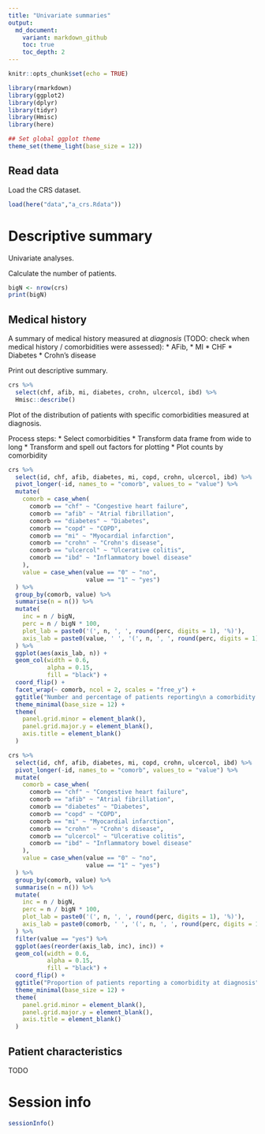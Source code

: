 ```yaml
---
title: "Univariate summaries"
output:
  md_document:
    variant: markdown_github
    toc: true
    toc_depth: 2
---
```


```r
knitr::opts_chunk$set(echo = TRUE)
```

```r
library(rmarkdown)
library(ggplot2)
library(dplyr)
library(tidyr)
library(Hmisc)
library(here)

## Set global ggplot theme
theme_set(theme_light(base_size = 12))
```

## Read data

Load the CRS dataset.

```r
load(here("data","a_crs.Rdata"))
```


# Descriptive summary

Univariate analyses. 

Calculate the number of patients.

```r
bigN <- nrow(crs)
print(bigN)
```

## Medical history

A summary of medical history measured at *diagnosis* (TODO: check when medical history / comorbidities were assessed):
* AFib, 
* MI
* CHF
* Diabetes 
* Crohn's disease	

Print out descriptive summary. 

```r
crs %>% 
  select(chf, afib, mi, diabetes, crohn, ulcercol, ibd) %>%
  Hmisc::describe()
```

Plot of the distribution of patients with specific comorbidities measured at diagnosis. 

Process steps:
* Select comorbidities
* Transform data frame from wide to long
* Transform and spell out factors for plotting
* Plot counts by comorbidity 

```r
crs %>%
  select(id, chf, afib, diabetes, mi, copd, crohn, ulcercol, ibd) %>%
  pivot_longer(-id, names_to = "comorb", values_to = "value") %>%
  mutate(
    comorb = case_when(
      comorb == "chf" ~ "Congestive heart failure",
      comorb == "afib" ~ "Atrial fibrillation",
      comorb == "diabetes" ~ "Diabetes",
      comorb == "copd" ~ "COPD",
      comorb == "mi" ~ "Myocardial infarction",
      comorb == "crohn" ~ "Crohn's disease",
      comorb == "ulcercol" ~ "Ulcerative colitis",
      comorb == "ibd" ~ "Inflammatory bowel disease"
    ),
    value = case_when(value == "0" ~ "no",
                      value == "1" ~ "yes")
  ) %>%
  group_by(comorb, value) %>%
  summarise(n = n()) %>%
  mutate(
    inc = n / bigN,
    perc = n / bigN * 100,
    plot_lab = paste0('(', n, ', ', round(perc, digits = 1), '%)'),
    axis_lab = paste0(value, ' ', '(', n, ', ', round(perc, digits = 1), '%)')
  ) %>%
  ggplot(aes(axis_lab, n)) +
  geom_col(width = 0.6,
           alpha = 0.15,
           fill = "black") +
  coord_flip() +
  facet_wrap(~ comorb, ncol = 2, scales = "free_y") +
  ggtitle("Number and percentage of patients reporting\n a comorbidity at diagnosis") +
  theme_minimal(base_size = 12) +
  theme(
    panel.grid.minor = element_blank(),
    panel.grid.major.y = element_blank(),
    axis.title = element_blank()
  )
```


```r
crs %>%
  select(id, chf, afib, diabetes, mi, copd, crohn, ulcercol, ibd) %>%
  pivot_longer(-id, names_to = "comorb", values_to = "value") %>%
  mutate(
    comorb = case_when(
      comorb == "chf" ~ "Congestive heart failure",
      comorb == "afib" ~ "Atrial fibrillation",
      comorb == "diabetes" ~ "Diabetes",
      comorb == "copd" ~ "COPD",
      comorb == "mi" ~ "Myocardial infarction",
      comorb == "crohn" ~ "Crohn's disease",
      comorb == "ulcercol" ~ "Ulcerative colitis",
      comorb == "ibd" ~ "Inflammatory bowel disease"
    ),
    value = case_when(value == "0" ~ "no",
                      value == "1" ~ "yes")
  ) %>%
  group_by(comorb, value) %>%
  summarise(n = n()) %>%
  mutate(
    inc = n / bigN,
    perc = n / bigN * 100,
    plot_lab = paste0('(', n, ', ', round(perc, digits = 1), '%)'),
    axis_lab = paste0(comorb, ' ', '(', n, ', ', round(perc, digits = 1), '%)')
  ) %>%
  filter(value == "yes") %>%
  ggplot(aes(reorder(axis_lab, inc), inc)) +
  geom_col(width = 0.6,
           alpha = 0.15,
           fill = "black") +
  coord_flip() +
  ggtitle("Proportion of patients reporting a comorbidity at diagnosis") +
  theme_minimal(base_size = 12) +
  theme(
    panel.grid.minor = element_blank(),
    panel.grid.major.y = element_blank(),
    axis.title = element_blank()
  )
```


## Patient characteristics 

TODO

# Session info

```r
sessionInfo()
```

